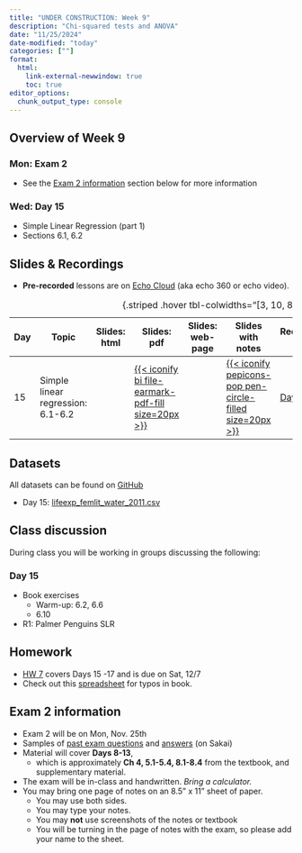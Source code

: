```yaml
---
title: "UNDER CONSTRUCTION: Week 9"
description: "Chi-squared tests and ANOVA"
date: "11/25/2024"
date-modified: "today"
categories: [""]
format: 
  html:
    link-external-newwindow: true
    toc: true
editor_options: 
  chunk_output_type: console
---
```


## Overview of Week 9

::::: grid
::: g-col-6
### Mon: Exam 2

-   See the [Exam 2 information](#sec-Exam2info) section below for more information
:::

::: g-col-6
### Wed: Day 15

-   Simple Linear Regression (part 1)
-   Sections 6.1, 6.2
:::
:::::

## Slides & Recordings

-   **Pre-recorded** lessons are on [Echo Cloud](https://echo360.org/section/4a58d645-5753-4e4f-b962-f8825f59baba/home) (aka echo 360 or echo video).

| Day | Topic | Slides: html | Slides: pdf | Slides: web-page | Slides with notes | Recording Link | Duration | Code: qmd | Code: html |
|--------|--------|--------|--------|--------|--------|--------|--------|--------|--------|
| 15 | Simple linear regression: 6.1-6.2 |  | [{{< iconify bi file-earmark-pdf-fill size=20px >}}](../slides_pdf/Day15_bsta511.pdf) |  | [{{< iconify pepicons-pop pen-circle-filled size=20px >}}](../slides_notes/Day15_bsta511_notes.pdf) | [Day 15](https://echo360.org/lesson/a7e4b6e8-5921-4f4e-8149-9d35db997853/classroom#sortDirection=desc) | 46 min | [{{< iconify simple-icons:quarto >}}](https://github.com/niederhausen/BSTA_511_F24/blob/main/slides_code/Day15_bsta511_code.qmd) | [{{< iconify ph file-html-light size=25px >}}](../slides_code/Day15_bsta511_code.qmd) |

: {.striped .hover tbl-colwidths="\[3, 10, 8, 5, 5, 5, 6, 6, 5, 5\]"}

## Datasets

All datasets can be found on [GitHub](https://github.com/niederhausen/BSTA_511_F24/tree/main/data)

-   Day 15: [lifeexp_femlit_water_2011.csv](/data/lifeexp_femlit_water_2011.csv)

## Class discussion

During class you will be working in groups discussing the following:

### Day 15

-   Book exercises
    -   Warm-up: 6.2, 6.6
    -   6.10
-   R1: Palmer Penguins SLR 



## Homework

-   [HW 7](../homework/HW_7_F24_bsta511.qmd) covers Days 15 -17 and is due on Sat, 12/7
-   Check out this [spreadsheet](https://docs.google.com/spreadsheets/d/1k_NivXZftdlRgRyTT3fUZCndW4eoXCzAs-DEIml6K3Y/edit?gid=0#gid=0) for typos in book.

## Exam 2 information {#sec-Exam2info}

-   Exam 2 will be on Mon, Nov. 25th
-   Samples of [past exam questions](https://sakai.ohsu.edu/access/content/group/BSTA-511-1-AA-F24/Exam_samples/Exam_2_samples_Ch4_5.1-5.4_8.1-8.4.pdf) and [answers](https://sakai.ohsu.edu/access/content/group/BSTA-511-1-AA-F24/Exam_samples/Exam_2_samples_Ch4_5.1-5.4_8.1-8.4_answers.pdf) (on Sakai)
-   Material will cover **Days 8-13**,
    -   which is approximately **Ch 4, 5.1-5.4, 8.1-8.4** from the textbook, and supplementary material.
-   The exam will be in-class and handwritten. *Bring a calculator.*
-   You may bring one page of notes on an 8.5” x 11” sheet of paper.
    -   You may use both sides.
    -   You may type your notes.
    -   You may **not** use screenshots of the notes or textbook
    -   You will be turning in the page of notes with the exam, so please add your name to the sheet.
